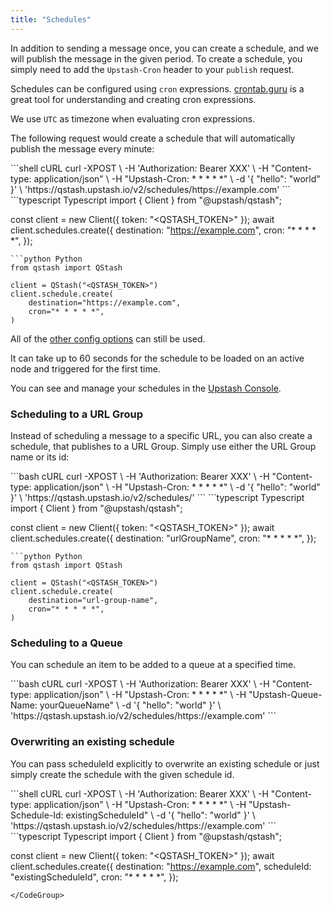 ```yaml
---
title: "Schedules"
---
```


In addition to sending a message once, you can create a schedule, and we will
publish the message in the given period. To create a schedule, you simply need
to add the `Upstash-Cron` header to your `publish` request.

Schedules can be configured using `cron` expressions.
[crontab.guru](https://crontab.guru/) is a great tool for understanding and
creating cron expressions.

We use `UTC` as timezone when evaluating cron expressions.

The following request would create a schedule that will automatically publish
the message every minute:

<CodeGroup>
```shell cURL
curl -XPOST \
    -H 'Authorization: Bearer XXX' \
    -H "Content-type: application/json" \
    -H "Upstash-Cron: * * * * *" \
    -d '{ "hello": "world" }' \
    'https://qstash.upstash.io/v2/schedules/https://example.com'
```
```typescript Typescript
import { Client } from "@upstash/qstash";

const client = new Client({ token: "<QSTASH_TOKEN>" });
await client.schedules.create({
  destination: "https://example.com",
  cron: "* * * * *",
});
```
```python Python
from qstash import QStash

client = QStash("<QSTASH_TOKEN>")
client.schedule.create(
    destination="https://example.com",
    cron="* * * * *",
)
```
</CodeGroup>

All of the [other config options](/qstash/howto/publishing#optional-parameters-and-configuration)
can still be used.

<Info>

It can take up to 60 seconds for the schedule to be loaded on an active node and
triggered for the first time.

</Info>

You can see and manage your schedules in the
[Upstash Console](https://console.upstash.com/qstash).

### Scheduling to a URL Group

Instead of scheduling a message to a specific URL, you can also create a
schedule, that publishes to a URL Group. Simply use either the URL Group name or its id:

<CodeGroup>
```bash cURL
curl -XPOST \
    -H 'Authorization: Bearer XXX' \
    -H "Content-type: application/json" \
    -H "Upstash-Cron: * * * * *" \
    -d '{ "hello": "world" }' \
    'https://qstash.upstash.io/v2/schedules/<URL_GROUP_ID_OR_NAME>'
```
```typescript Typescript
import { Client } from "@upstash/qstash";

const client = new Client({ token: "<QSTASH_TOKEN>" });
await client.schedules.create({
  destination: "urlGroupName",
  cron: "* * * * *",
});
```
```python Python
from qstash import QStash

client = QStash("<QSTASH_TOKEN>")
client.schedule.create(
    destination="url-group-name",
    cron="* * * * *",
)
```
</CodeGroup>

### Scheduling to a Queue

You can schedule an item to be added to a queue at a specified time.

<CodeGroup>
```bash cURL
curl -XPOST \
    -H 'Authorization: Bearer XXX' \
    -H "Content-type: application/json" \
    -H "Upstash-Cron: * * * * *" \
    -H "Upstash-Queue-Name: yourQueueName" \
    -d '{ "hello": "world" }' \
    'https://qstash.upstash.io/v2/schedules/https://example.com'
```
</CodeGroup>

### Overwriting an existing schedule 

You can pass scheduleId explicitly to overwrite an existing schedule or just simply create the schedule
with the given schedule id.

<CodeGroup>
```shell cURL
curl -XPOST \
    -H 'Authorization: Bearer XXX' \
    -H "Content-type: application/json" \
    -H "Upstash-Cron: * * * * *" \
    -H "Upstash-Schedule-Id: existingScheduleId" \
    -d '{ "hello": "world" }' \
    'https://qstash.upstash.io/v2/schedules/https://example.com'
```
```typescript Typescript
import { Client } from "@upstash/qstash";

const client = new Client({ token: "<QSTASH_TOKEN>" });
await client.schedules.create({
  destination: "https://example.com",
  scheduleId: "existingScheduleId",
  cron: "* * * * *",
});
```
</CodeGroup>
